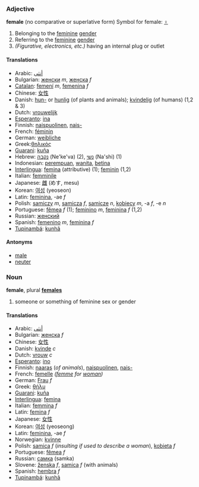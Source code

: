 ===Adjective===
'''female''' (no comparative or superlative form)
Symbol for female: [[♀]]
# Belonging to the [[feminine]] [[gender]]
# Referring to the [[feminine]] [[gender]]
#''(Figurative, electronics, etc.)'' having an internal plug or outlet

====Translations====
*Arabic: [[أنثى]]
*Bulgarian: [[женски]] ''m'', [[женска]] ''f''
*[[Catalan]]: [[femení]] ''m'', [[femenina]] ''f''
*Chinese: [[女性]]
*Danish: [[hun-]] or [[hunlig]] (of plants and animals); [[kvindelig]] (of humans) (1,2 & 3)
*Dutch: [[vrouwelijk]]
*[[Esperanto]]: [[ina]]
*Finnish: [[naispuolinen]], [[naispuolinen|nais-]]
*French: [[féminin]]
*German: [[weibliche]]
*Greek:[[θηλικός]]
*[[Guarani]]: [[kuña]]
*Hebrew: [[נקבה]] (Ne'ke'va) (2), [[נשי]] (Na'shi) (1)
*Indonesian: [[perempuan]], [[wanita]], [[betina]]
*[[Interlingua]]: [[femina]] (attributive) (1); [[feminin]] (1,2)
*Italian: [[femminile]]
*Japanese: [[雌]] (めす, mesu)
*Korean: [[여성]] (yeoseon)
*Latin: [[feminina]], -ae  ''f''
*Polish: [[samiczy]] ''m'', [[samicza]] ''f'', [[samicze]] ''n'', [[kobiecy]] ''m'', -a ''f'', -e ''n''
*Portuguese: [[fêmea]] ''f'' (1); [[feminino]] ''m'', [[feminina]] ''f'' (1,2)
*Russian: [[женский]]
*Spanish: [[femenino]] ''m'', [[feminina]] ''f''
*[[Tupinambá]]: [[kunhã]]

====Antonyms====
*[[male]]
*[[neuter]]

===Noun===
'''female''', plural '''[[females]]'''

# someone or something of feminine sex or gender

====Translations====
*Arabic: [[أنثى]]
*Bulgarian: [[женска]] ''f''
*Chinese: [[女性]]
*Danish: [[kvinde]] ''c''
*Dutch: [[vrouw]] ''c''
*[[Esperanto]]: [[ino]]
*Finnish: [[naaras]] (''of animals''), [[naispuolinen]], [[naispuolinen|nais-]] 
*French: [[femelle]] ''([[femme]] for [[woman]])''
*German: [[Frau]] ''f''
*Greek: [[θήλυ]]
*[[Guarani]]: [[kuña]]
*[[Interlingua]]: [[femina]]
*Italian: [[femmina]] ''f''
*Latin: [[femina]] ''f''
*Japanese: [[女性]]
*Korean: [[여성]] (yeoseong)
*Latin: [[feminina]], -ae ''f''
*Norwegian: [[kvinne]]
*Polish: [[samica]] ''f'' (''insulting if used to describe a woman''), [[kobieta]] ''f''
*Portuguese: [[fêmea]] ''f''
*Russian: [[самка]] (samka)
*Slovene: [[ženska]] ''f'', [[samica]] ''f'' (with animals)
*Spanish: [[hembra]] ''f''
*[[Tupinambá]]: [[kunhã]]
